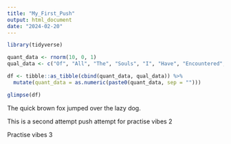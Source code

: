 ```yaml
---
title: "My_First_Push"
output: html_document
date: "2024-02-20"
---
```




```r

library(tidyverse)

quant_data <- rnorm(10, 0, 1)
qual_data <- c("Of", "All", "The", "Souls", "I", "Have", "Encountered", "In", "My", "Travels")

df <- tibble::as_tibble(cbind(quant_data, qual_data)) %>%
  mutate(quant_data = as.numeric(paste0(quant_data, sep = "")))

glimpse(df)

```

The quick brown fox jumped over the lazy dog.

This is a second attempt push attempt for practise vibes 2 

Practise vibes 3 
